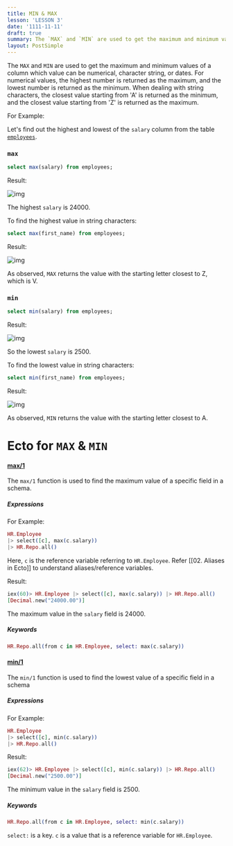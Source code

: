 ```yaml
---
title: MIN & MAX
lesson: 'LESSON 3'
date: '1111-11-11'
draft: true
summary: The `MAX` and `MIN` are used to get the maximum and minimum values of a  column which value can be numerical, character string, or dates.
layout: PostSimple
---
```


The `MAX` and `MIN` are used to get the maximum and minimum values of a column which value can be numerical, character string, or dates. For numerical values, the highest number is returned as the maximum, and the lowest number is returned as the minimum. When dealing with string characters, the closest value starting from 'A' is returned as the minimum, and the closest value starting from 'Z' is returned as the maximum.

For Example:

Let's find out the highest and lowest of the `salary` column from the table [`employees`](01.%20Introduction).

### `max`

``` SQL
select max(salary) from employees;
```

Result:

![img](/static/images/Pastedimage20231116150038.png)

The highest `salary` is 24000.

To find the highest value in string characters:

``` SQL
select max(first_name) from employees;
```

Result:

![img](/static/images/Pastedimage20231116150410.png)

As observed, `MAX` returns the value with the starting letter closest to Z, which is V.

### `min`

``` SQL
select min(salary) from employees;
```

Result:

![img](/static/images/Pastedimage20231116150152.png)

So the lowest `salary` is 2500.

To find the lowest value in string characters:

``` SQL
select min(first_name) from employees;
```

Result:

![img](/static/images/Pastedimage20231116150503.png)

As observed, `MIN` returns the value with the starting letter closest to A.

# Ecto for `MAX` & `MIN`

#### [max/1](https://hexdocs.pm/ecto/Ecto.Query.API.html#max/1)

The `max/1` function is used to find the maximum value of a specific field in a schema.

##### Expressions

For Example:

``` Elixir
HR.Employee 
|> select([c], max(c.salary)) 
|> HR.Repo.all() 
```

Here, `c` is the reference variable referring to `HR.Employee`. Refer [[02. Aliases in Ecto]] to understand aliases/reference variables. 

Result:

```Elixir
iex(60)> HR.Employee |> select([c], max(c.salary)) |> HR.Repo.all() 
[Decimal.new("24000.00")]
```

The maximum value in the `salary` field is 24000.

##### Keywords

```Elixir
HR.Repo.all(from c in HR.Employee, select: max(c.salary))   
```

#### [min/1](https://hexdocs.pm/ecto/Ecto.Query.API.html#min/1)

The `min/1` function is used to find the lowest value of a specific field in a schema

##### Expressions

For Example:

```Elixir
HR.Employee 
|> select([c], min(c.salary)) 
|> HR.Repo.all()
```

Result:

```Elixir
iex(62)> HR.Employee |> select([c], min(c.salary)) |> HR.Repo.all()
[Decimal.new("2500.00")]
```

The minimum value in the `salary` field is 2500.

##### Keywords

```Elixir
HR.Repo.all(from c in HR.Employee, select: min(c.salary))   
```

`select:` is a key. `c` is a value that is a reference variable for `HR.Employee`. 
